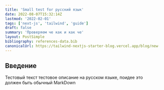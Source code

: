 ```yaml
---
title: 'Small test for русский язык'
date: 2022-08-07T15:32:14Z
lastmod: '2022-02-01'
tags: ['next-js', 'tailwind', 'guide']
draft: false
summary: 'Проверяем че как и как че'
layout: PostSimple
bibliography: references-data.bib
canonicalUrl: https://tailwind-nextjs-starter-blog.vercel.app/blog/new-features-in-v1/
---
```


## Введение

Тестовый текст тестовое описание на русском языке, поидее это должен быть обычный MarkDown
